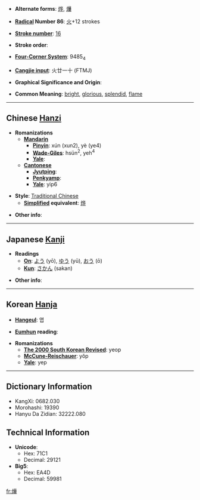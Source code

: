 * '''Alternate forms''': [[烨]], [[爗]]

* '''[[Wiktionary:Chinese radical index| Radical]] Number 86''': [[Wiktionary:Chinese radical index 火|火]]+12 strokes

* '''[[Wiktionary:Chinese total strokes index|Stroke number]]''': [[Wiktionary:Chinese total strokes index 16|16]]

* '''Stroke order''': 

* '''[[Wiktionary:Chinese four corner index|Four-Corner System]]''': 9485<sub>4</sub>

* '''[[Wiktionary:Chinese Cangjie index|Cangjie input]]''': 火廿一十 (FTMJ)

* '''Graphical Significance and Origin''': 

* '''Common Meaning''': [[bright]], [[glorious]], [[splendid]], [[flame]]

----

== Chinese [[Hanzi]] ==

* '''Romanizations'''
** '''[[Mandarin]]'''
*** '''[[Pinyin]]''': xún (xun2), yè (ye4)
*** '''[[Wade-Giles]]''': hsün<sup>2</sup>, yeh<sup>4</sup>
*** '''[[Yale]]''': 
** '''[[Cantonese]]'''
*** '''[[Jyutping]]''':
*** '''[[Penkyamp]]''': 
*** '''[[Yale]]''': yip6

* '''Style''': [[Traditional Chinese]] 
** '''[[Simplified Chinese|Simplified]] equivalent''': [[烨]]

* '''Other info''': 

----

== Japanese [[Kanji]] ==

* '''Readings'''
** '''[[On]]''': [[よう]] (yō), [[ゆう]] (yū), [[おう]] (ō)
** '''[[Kun]]''': [[さかん]] (sakan)

* '''Other info''':  

----

== Korean [[Hanja]] ==

* '''[[Hangeul]]''': 엽

* '''[[Eumhun]] reading''': 

* '''Romanizations'''
** '''[[The 2000 South Korean Revised Romanization|The 2000 South Korean Revised]]''': yeop
** '''[[McCune-Reischauer]]''': yŏp
** '''[[Yale]]''': yep

----

== Dictionary Information ==

* KangXi: 0682.030
* Morohashi: 19390
* Hanyu Da Zidian: 32222.080

== Technical Information ==

* '''Unicode''':
** Hex: 71C1
** Decimal: 29121
* '''Big5''':
** Hex: EA4D
** Decimal: 59981

[[fr:燁]]